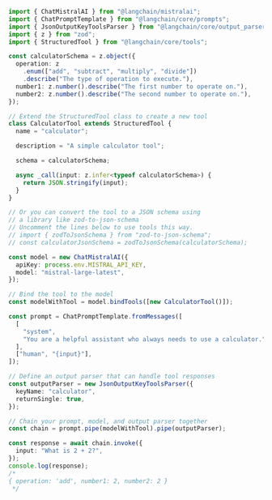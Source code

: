 ```typescript
import { ChatMistralAI } from "@langchain/mistralai";
import { ChatPromptTemplate } from "@langchain/core/prompts";
import { JsonOutputKeyToolsParser } from "@langchain/core/output_parsers/openai_tools";
import { z } from "zod";
import { StructuredTool } from "@langchain/core/tools";

const calculatorSchema = z.object({
  operation: z
    .enum(["add", "subtract", "multiply", "divide"])
    .describe("The type of operation to execute."),
  number1: z.number().describe("The first number to operate on."),
  number2: z.number().describe("The second number to operate on."),
});

// Extend the StructuredTool class to create a new tool
class CalculatorTool extends StructuredTool {
  name = "calculator";

  description = "A simple calculator tool";

  schema = calculatorSchema;

  async _call(input: z.infer<typeof calculatorSchema>) {
    return JSON.stringify(input);
  }
}

// Or you can convert the tool to a JSON schema using
// a library like zod-to-json-schema
// Uncomment the lines below to use tools this way.
// import { zodToJsonSchema } from "zod-to-json-schema";
// const calculatorJsonSchema = zodToJsonSchema(calculatorSchema);

const model = new ChatMistralAI({
  apiKey: process.env.MISTRAL_API_KEY,
  model: "mistral-large-latest",
});

// Bind the tool to the model
const modelWithTool = model.bindTools([new CalculatorTool()]);

const prompt = ChatPromptTemplate.fromMessages([
  [
    "system",
    "You are a helpful assistant who always needs to use a calculator.",
  ],
  ["human", "{input}"],
]);

// Define an output parser that can handle tool responses
const outputParser = new JsonOutputKeyToolsParser({
  keyName: "calculator",
  returnSingle: true,
});

// Chain your prompt, model, and output parser together
const chain = prompt.pipe(modelWithTool).pipe(outputParser);

const response = await chain.invoke({
  input: "What is 2 + 2?",
});
console.log(response);
/*
{ operation: 'add', number1: 2, number2: 2 }
 */
```